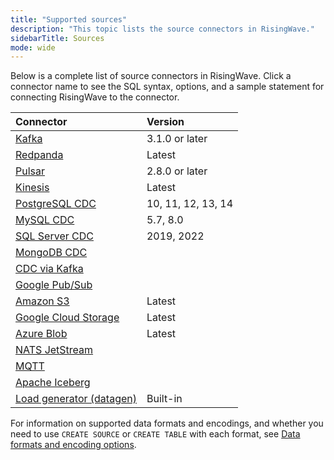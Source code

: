 ```yaml
---
title: "Supported sources"
description: "This topic lists the source connectors in RisingWave."
sidebarTitle: Sources
mode: wide
---
```


Below is a complete list of source connectors in RisingWave. Click a connector name to see the SQL syntax, options, and a sample statement for connecting RisingWave to the connector.

| Connector                                   | Version              |
| :------------------------------------------ | :------------------- |
| [Kafka](/ingestion/sources/kafka)          | 3.1.0 or later       |
| [Redpanda](/integrations/sources/redpanda)    | Latest               |
| [Pulsar](/integrations/sources/pulsar)       | 2.8.0 or later       |
| [Kinesis](/integrations/sources/kinesis)     | Latest               |
| [PostgreSQL CDC](/ingestion/sources/postgresql/pg-cdc) | 10, 11, 12, 13, 14  |
| [MySQL CDC](/ingestion/sources/mysql/mysql-cdc)    | 5.7, 8.0             |
| [SQL Server CDC](/ingestion/sources/sql-server-cdc) | 2019, 2022           |
| [MongoDB CDC](/ingestion/sources/mongodb-cdc) |                      |
| [CDC via Kafka](/ingestion/cdc-with-risingwave) |                      |
| [Google Pub/Sub](/integrations/sources/google-pub-sub) |                      |
| [Amazon S3](/integrations/sources/s3)        | Latest               |
| [Google Cloud Storage](/integrations/sources/google-cloud-storage) | Latest               |
| [Azure Blob](/integrations/sources/azure-blob)   | Latest               |
| [NATS JetStream](/integrations/sources/nats-jetstream) |                      |
| [MQTT](/integrations/sources/mqtt)          |                      |
| [Apache Iceberg](/ingestion/sources/iceberg) |                   |
| [Load generator (datagen)](/ingestion/sources/datagen) | Built-in             |

For information on supported data formats and encodings, and whether you need to use `CREATE SOURCE` or `CREATE TABLE` with each format, see [Data formats and encoding options](/ingestion/formats-and-encoding-options).